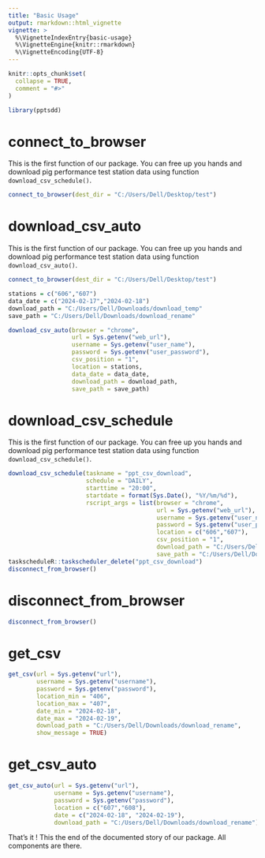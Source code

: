 ```yaml
---
title: "Basic Usage"
output: rmarkdown::html_vignette
vignette: >
  %\VignetteIndexEntry{basic-usage}
  %\VignetteEngine{knitr::rmarkdown}
  %\VignetteEncoding{UTF-8}
---
```


```r
knitr::opts_chunk$set(
  collapse = TRUE,
  comment = "#>"
)
```

```r
library(pptsdd)
```

<!-- WARNING - This vignette is generated by {fusen} from dev/csv_download.Rmd: do not edit by hand -->

```{=html}
<!-- 
Run this 'development' chunk

Store every call to library() that you need to run chunks line by line, as in a classical Rmd for analysis
-->
```

```{=html}
<!--
# Description of your package

This will fill the description of your package.
Fill and run the content of this chunk, before anything else. 

Note: when you will use other flat templates, this part will be in a separate file. Do not be surprised!
-->
```

# connect_to_browser

This is the first function of our package. You can free up you hands and download pig performance test station data using function `download_csv_schedule()`.


```r
connect_to_browser(dest_dir = "C:/Users/Dell/Desktop/test")
```

# download_csv_auto

This is the first function of our package. You can free up you hands and download pig performance test station data using function `download_csv_auto()`.


```{=html}
<!-- 
This first section shows:

- the three parts necessary for a package: 'function', 'examples' and 'tests'.  
  + Note that the three following chunks have names accordingly.

-->
```

```{=html}
<!--
Here is an example on how to use the function.
This should be a reproducible and working example
-->
```

```r
connect_to_browser(dest_dir = "C:/Users/Dell/Desktop/test")

stations = c("606","607")
data_date = c("2024-02-17","2024-02-18")
download_path = "C:/Users/Dell/Downloads/download_temp"
save_path = "C:/Users/Dell/Downloads/download_rename"

download_csv_auto(browser = "chrome", 
                  url = Sys.getenv("web_url"), 
                  username = Sys.getenv("user_name"), 
                  password = Sys.getenv("user_password"),
                  csv_position = "1",
                  location = stations, 
                  data_date = data_date, 
                  download_path = download_path,
                  save_path = save_path)
```

# download_csv_schedule

This is the first function of our package. You can free up you hands and download pig performance test station data using function `download_csv_schedule()`.


```r
download_csv_schedule(taskname = "ppt_csv_download",
                      schedule = "DAILY",
                      starttime = "20:00",
                      startdate = format(Sys.Date(), "%Y/%m/%d"),
                      rscript_args = list(browser = "chrome", 
                                          url = Sys.getenv("web_url"),
                                          username = Sys.getenv("user_name"),
                                          password = Sys.getenv("user_password"),
                                          location = c("606","607"),
                                          csv_position = "1",
                                          download_path = "C:/Users/Dell/Downloads/download_temp",
                                          save_path = "C:/Users/Dell/Downloads/download_rename"))
taskscheduleR::taskscheduler_delete("ppt_csv_download")
disconnect_from_browser()
```

# disconnect_from_browser

```r
disconnect_from_browser()
```

# get_csv

```r
get_csv(url = Sys.getenv("url"),
        username = Sys.getenv("username"),
        password = Sys.getenv("password"),
        location_min = "406",
        location_max = "407",
        date_min = "2024-02-18",
        date_max = "2024-02-19",
        download_path = "C:/Users/Dell/Downloads/download_rename", 
        show_message = TRUE)
```

# get_csv_auto

```r
get_csv_auto(url = Sys.getenv("url"),
             username = Sys.getenv("username"),
             password = Sys.getenv("password"),
             location = c("607","608"),
             date = c("2024-02-18", "2024-02-19"),
             download_path = "C:/Users/Dell/Downloads/download_rename")
```

That's it ! This the end of the documented story of our package. All components are there.


```{=html}
<!-- 
# Inflate your package

You're one inflate from paper to box.
Build your package from this very Rmd using `fusen::inflate()` 
-->
```

```{=html}
<!-- 
- Verify your `"DESCRIPTION"` file has been updated
- Verify your function is in `"R/"` directory
- Verify your test is in `"tests/testthat/"` directory
- Verify this Rmd appears in `"vignettes/"` directory 
-->
```

